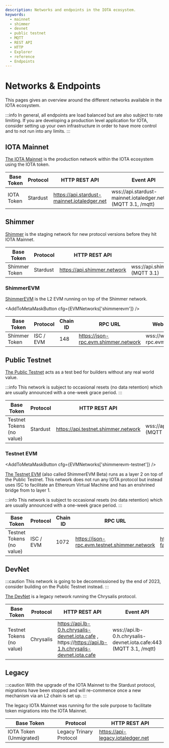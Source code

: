 ```yaml
---
description: Networks and endpoints in the IOTA ecosystem.
keywords:
  - mainnet
  - shimmer
  - devnet
  - public testnet
  - MQTT
  - REST API
  - HTTP
  - Explorer
  - reference
  - Endpoints
---
```



# Networks & Endpoints

This pages gives an overview around the different networks available in the IOTA ecosystem.

:::info
In general, all endpoints are load balanced but are also subject to rate limiting.
If you are developing a production level application for IOTA, consider setting up your own infrastructure in order to
have more control and to not run into any limits.
:::

## IOTA Mainnet

[The IOTA Mainnet](https://explorer.iota.org/mainnet) is the production network within the IOTA ecosystem using the IOTA
token.

| Base Token | Protocol | HTTP REST API                               | Event API                                                       | Permanode API                                     |
| ---------- | -------- | ------------------------------------------- | --------------------------------------------------------------- | ------------------------------------------------- |
| IOTA Token | Stardust | https://api.stardust-mainnet.iotaledger.net | wss://api.stardust-mainnet.iotaledger.net:443 (MQTT 3.1, /mqtt) | https://chronicle.stardust-mainnet.iotaledger.net |

## Shimmer

[Shimmer](https://explorer.iota.org/shimmer) is the staging network for new protocol versions before they hit IOTA
Mainnet.

| Base Token    | Protocol | HTTP REST API               | Event API                                            | Permanode API                     |
| ------------- | -------- | --------------------------- | ---------------------------------------------------- | --------------------------------- |
| Shimmer Token | Stardust | https://api.shimmer.network | wss://api.shimmer.network:443/api/mqtt/v1 (MQTT 3.1) | https://chronicle.shimmer.network |

### ShimmerEVM

[ShimmerEVM](https://explorer.evm.shimmer.network/) is the L2 EVM running on top of the Shimmer network.

<AddToMetaMaskButton cfg={EVMNetworks['shimmerevm']} />

| Base Token    | Protocol  | Chain ID | RPC URL                              |Websocket RPC URL                     | Explorer                             |
| ------------- | --------- | -------- | ------------------------------------ | ------------------------------------ | ------------------------------------ |
| Shimmer Token | ISC / EVM | 148      | https://json-rpc.evm.shimmer.network | wss://ws.json-rpc.evm.shimmer.network/ |  https://explorer.evm.shimmer.network |

## Public Testnet

[The Public Testnet](https://explorer.iota.org/testnet) acts as a test bed for builders without any real world value.

:::info
This network is subject to occasional resets (no data retention) which are usually announced with a one-week grace period.
:::

| Base Token                | Protocol | HTTP REST API                       | Event API                                                    | Permanode API                             | Faucet                                 |
| ------------------------- | -------- | ----------------------------------- | ------------------------------------------------------------ | ----------------------------------------- | -------------------------------------- |
| Testnet Tokens (no value) | Stardust | https://api.testnet.shimmer.network | wss://api.testnet.shimmer.network:443/api/mqtt/v1 (MQTT 3.1) | https://chronicle.testnet.shimmer.network | https://faucet.testnet.shimmer.network |

### Testnet EVM

<AddToMetaMaskButton cfg={EVMNetworks['shimmerevm-testnet']} />

[The Testnet EVM](https://explorer.evm.testnet.shimmer.network/) (also called ShimmerEVM Beta) runs as a layer 2 on top
of the Public Testnet. This network does not run
any IOTA protocol but instead uses ISC to facilitate an Ethereum Virtual Machine and has an enshrined bridge from to
layer 1.

:::info
This network is subject to occasional resets (no data retention) which are usually announced with a one-week grace period.
:::

| Base Token                | Protocol  | Chain ID | RPC URL                                      | Faucet                                     | Explorer                                     |
| ------------------------- | --------- | -------- | -------------------------------------------- | ------------------------------------------ | -------------------------------------------- |
| Testnet Tokens (no value) | ISC / EVM | 1072     | https://json-rpc.evm.testnet.shimmer.network | https://evm-faucet.testnet.shimmer.network | https://explorer.evm.testnet.shimmer.network |

## DevNet

:::caution
This network is going to be decommissioned by the end of 2023,
consider building on the Public Testnet instead.
:::

[The DevNet](https://explorer.iota.org/legacy-mainnet) is a legacy network running the Chrysalis protocol.

| Base Token                | Protocol  | HTTP REST API                                                                                         | Event API                                                         | Permanode API                             | Faucet                                 |
| ------------------------- | --------- | ----------------------------------------------------------------------------------------------------- | ----------------------------------------------------------------- | ----------------------------------------- | -------------------------------------- |
| Testnet Tokens (no value) | Chrysalis | https://api.lb-0.h.chrysalis-devnet.iota.cafe , https://https://api.lb-1.h.chrysalis-devnet.iota.cafe | wss://api.lb-0.h.chrysalis-devnet.iota.cafe:443 (MQTT 3.1, /mqtt) | https://chronicle.testnet.shimmer.network | https://faucet.testnet.shimmer.network |

## Legacy

:::caution
With the upgrade of the IOTA Mainnet to the Stardust protocol, migrations have been stopped and will re-commence
once a new mechanism via an L2 chain is set up.
:::

The legacy IOTA Mainnet was running for the sole purpose to facilitate token migrations into the IOTA Mainnet.

| Base Token              | Protocol                | HTTP REST API                     |
| ----------------------- | ----------------------- | --------------------------------- |
| IOTA Token (Unmigrated) | Legacy Trinary Protocol | https://api-legacy.iotaledger.net |
